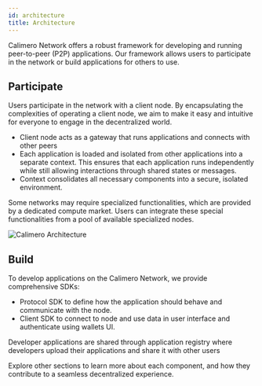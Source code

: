 ```yaml
---
id: architecture
title: Architecture
---
```


Calimero Network offers a robust framework for developing and running peer-to-peer (P2P) applications. Our framework allows users to participate in the network or build applications for others to use.

## Participate

Users participate in the network with a client node. By encapsulating the complexities of operating a client node, we aim to make it easy and intuitive for everyone to engage in the decentralized world.

- Client node acts as a gateway that runs applications and connects with other peers
- Each application is loaded and isolated from other applications into a separate context. This ensures that each application runs independently while still allowing interactions through shared states or messages.
- Context consolidates all necessary components into a secure, isolated environment.

Some networks may require specialized functionalities, which are provided by a dedicated compute market. Users can integrate these special functionalities from a pool of available specialized nodes.

![Calimero Architecture](/learn/architecture.png)

## Build

To develop applications on the Calimero Network, we provide comprehensive SDKs:

- Protocol SDK to define how the application should behave and communicate with the node.
- Client SDK to connect to node and use data in user interface and authenticate using wallets UI.

Developer applications are shared through application registry where developers upload their applications and share it with other users

Explore other sections to learn more about each component, and how they contribute to a seamless decentralized experience.
